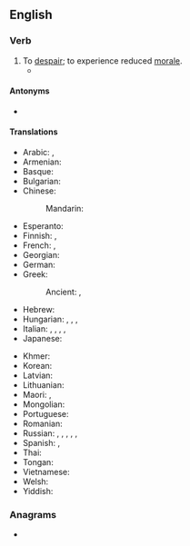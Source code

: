 ==English==

===Verb===
{{en-verb|lose<,,lost> heart}}

# To [[despair]]; to experience reduced [[morale]].
#* {{quote-book
|en
|year=2008
|author=Sue Grafton
|title=J is for Judgment
|chapter=
|url=http://books.google.com/books?id=0ve5YB4pvOQC&pg=PA159&dq=%22we'd+have+lost+heart%22&hl=en&ei=X00NTeDnHc2hnweesZCtDg&sa=X&oi=book_result&ct=result&resnum=1&ved=0CCYQ6AEwAA#v=onepage&q=%22we'd%20have%20lost%20heart%22&f=false
|isbn=
|page=159
|passage=There's nothing so humbling as being a dunce in a foreign tongue, and if it weren't for her compassion, we'd have '''lost heart''' after two weeks.}}

====Antonyms====
* {{l|en|take heart}}

====Translations====
{{trans-top|to despair}}
* Arabic: {{t|ar|يَئِسَ}}, {{t|ar|أُحْبِطَ}}
* Armenian: {{t-needed|hy}}
* Basque: {{t-needed|eu}}
* Bulgarian: {{t-needed|bg}}
* Chinese:
*: Mandarin: {{t+|cmn|灰心|tr=huīxīn}}
* Esperanto: {{t-needed|eo}}
* Finnish: {{t|fi|[[tulla]] [[epätoivoiseksi]]}}, {{t|fi|[[vaipua]] [[epätoivoon]]}}
* French: {{t+|fr|désespérer}}, {{t|fr|[[se]] [[décourager]]}}
* Georgian: {{t-needed|ka}}
* German: {{t|de|den Mut verlieren}}
* Greek:
*: Ancient: {{t|grc|ἀθυμέω}}, {{t|grc|ἐκκακέω}}
* Hebrew: {{t-needed|he}}
* Hungarian: {{t+|hu|elkedvetlenedik}}, {{t+|hu|elcsügged}}, {{t+|hu|elbátortalanodik}}, {{t|hu|elszontyolodik}}
* Italian: {{t|it|accasciarsi}}, {{t+|it|disperarsi}}, {{t+|it|abbattersi}}, {{t|it|scoraggiarsi}}, {{t|it|sfiduciarsi}}
* Japanese: {{t-needed|ja}}
{{trans-mid}}
* Khmer: {{t-needed|km}}
* Korean: {{t-needed|ko}}
* Latvian: {{t-needed|lv}}
* Lithuanian: {{t-needed|lt}}
* Maori: {{t|mi|takarure}}, {{t|mi|tārure}}
* Mongolian: {{t-needed|mn}}
* Portuguese: {{t-needed|pt}}
* Romanian: {{t-needed|ro}}
* Russian: {{t+|ru|па́дать ду́хом|impf}}, {{t|ru|упа́сть ду́хом|pf}}, {{t+|ru|отча́иваться|impf}}, {{t+|ru|отча́яться|pf}}, {{t+|ru|опуска́ть ру́ки|impf}}, {{t+|ru|опусти́ть ру́ки|pf}}
* Spanish: {{t+|es|desesperarse}}, {{t+|es|desanimarse}}
* Thai: {{t-needed|th}}
* Tongan: {{t-needed|to}}
* Vietnamese: {{t-needed|vi}}
* Welsh: {{t+|cy|digalonni}}
* Yiddish: {{t|yi|אַראָפּפֿאַלן בײַ זיך}}
{{trans-bottom}}

===Anagrams===
* {{anagrams|en|a=aeehlorst|trehalose}}

{{topics|en|Emotions}}